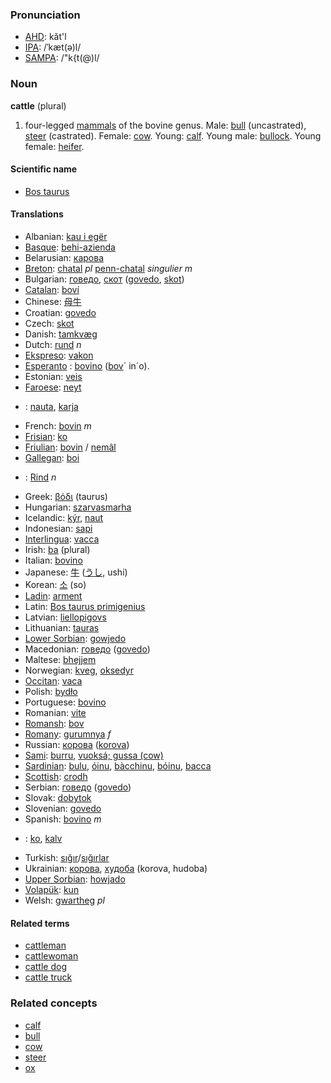 === Pronunciation ===
*[[w:AHD|AHD]]: kăt'l
*[[w:IPA|IPA]]: /ˈkæt(ə)l/
*[[w:SAMPA|SAMPA]]: /"k{t(@)l/

=== Noun ===
'''cattle''' (plural)
# four-legged [[mammal]]s of the bovine genus. Male: [[bull]] (uncastrated), [[steer]] (castrated).  Female: [[cow]]. Young: [[calf]]. Young male: [[bullock]]. Young female: [[heifer]].

====Scientific name====
*[[Bos taurus]]

==== Translations ====
*Albanian: [[kau i egër]]
*[[Basque]]: [[behi-azienda]]
*Belarusian: [[карова]]
*[[Breton]]: [[chatal]] ''pl'' [[penn-chatal]] ''singulier m''
*Bulgarian: [[говедо]], [[скот]] ([[govedo]], [[skot]])
*[[Catalan]]: [[boví]]
*Chinese: [[母牛]]
*Croatian: [[govedo]]
*Czech: [[skot]]
*Danish: [[tamkvæg]]
*Dutch: [[rund]] ''n''
*[[Ekspreso]]: [[vakon]]
*[[Esperanto]] : [[bovino]] ([[bovo|bov]]´ in´o).
*Estonian: [[veis]]
*[[Faroese]]: [[neyt]]
*{{fi}}: [[nauta]], [[karja]]
*French: [[bovin]] ''m''
*[[Frisian]]: [[ko]]
*[[Friulian]]: [[bovin]] / [[nemâl]]
*[[Gallegan]]: [[boi]]
*{{de}}: [[Rind]] ''n''
*Greek: [[βόδι]] (taurus)
*Hungarian: [[szarvasmarha]]
*Icelandic: [[kýr]], [[naut]]
*Indonesian: [[sapi]]
*[[Interlingua]]: [[vacca]]
*Irish: [[ba]] (plural)
*Italian: [[bovino]]
*Japanese: [[牛]] ([[うし]], ushi)
*Korean: [[소]] (so)
*[[Ladin]]: [[arment]]
*Latin: [[Bos taurus primigenius]]
*Latvian: [[liellopigovs]]
*Lithuanian: [[tauras]]
*[[Lower Sorbian]]: [[gowjedo]]
*Macedonian: [[говедо]] ([[govedo]])
*Maltese: [[bhejjem]]
*Norwegian: [[kveg]], [[oksedyr]]
*[[Occitan]]: [[vaca]]
*Polish: [[bydło]] '' ''
*Portuguese: [[bovino]]
*Romanian: [[vite]]
*[[Romansh]]: [[bov]]
*[[Romany]]: [[gurumnya]] ''f''
*Russian: [[корова]] ([[korova]]) '' ''
*[[Sami]]: [[burru]], [[vuoksá; gussa (cow)]]
*[[Sardinian]]: [[bulu]], [[óinu]], [[bàcchinu]], [[bóinu]], [[bacca]]
*[[Scottish]]: [[crodh]]
*Serbian: [[говедо]] ([[govedo]])
*Slovak: [[dobytok]]
*Slovenian: [[govedo]]
*Spanish: [[bovino]] ''m''
*{{sv}}: [[ko]], [[kalv]]
*Turkish: [[sığır]]/[[sığırlar]]
*Ukrainian: [[корова]], [[худоба]] (korova, hudoba)
*[[Upper Sorbian]]: [[howjado]]
*[[Volapük]]: [[kun]]
*Welsh: [[gwartheg]]  ''pl''

====Related terms====
*[[cattleman]]
*[[cattlewoman]]
*[[cattle dog]]
*[[cattle truck]]

=== Related concepts ===
*[[calf]]
*[[bull]]
*[[cow]]
*[[steer]]
*[[ox]]